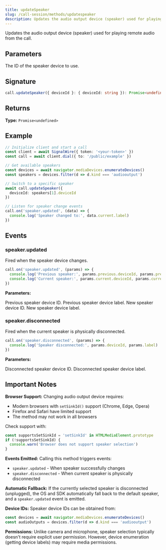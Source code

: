 ```yaml
---
title: updateSpeaker
slug: /call-session/methods/updatespeaker
description: Updates the audio output device (speaker) used for playing remote audio from the call.
---
```



Updates the audio output device (speaker) used for playing remote audio from the call.

## Parameters

<APIField name="deviceId" type="string" required>
  The ID of the speaker device to use.
</APIField>

## Signature

```typescript
call.updateSpeaker({ deviceId }: { deviceId: string }): Promise<undefined>
```

## Returns

**Type:** `Promise<undefined>`

## Example

```typescript
// Initialize client and start a call
const client = await SignalWire({ token: '<your-token>' })
const call = await client.dial({ to: '/public/example' })

// Get available speakers
const devices = await navigator.mediaDevices.enumerateDevices()
const speakers = devices.filter(d => d.kind === 'audiooutput')

// Switch to a specific speaker
await call.updateSpeaker({
  deviceId: speakers[1].deviceId
})

// Listen for speaker change events
call.on('speaker.updated', (data) => {
  console.log('Speaker changed to:', data.current.label)
})
```

## Events

### speaker.updated

Fired when the speaker device changes.

```typescript
call.on('speaker.updated', (params) => {
  console.log('Previous speaker:', params.previous.deviceId, params.previous.label)
  console.log('Current speaker:', params.current.deviceId, params.current.label)
})
```

**Parameters:**

<APIField name="previous.deviceId" type="string">
  Previous speaker device ID.
</APIField>

<APIField name="previous.label" type="string">
  Previous speaker device label.
</APIField>

<APIField name="current.deviceId" type="string">
  New speaker device ID.
</APIField>

<APIField name="current.label" type="string">
  New speaker device label.
</APIField>

### speaker.disconnected

Fired when the current speaker is physically disconnected.

```typescript
call.on('speaker.disconnected', (params) => {
  console.log('Speaker disconnected:', params.deviceId, params.label)
})
```

**Parameters:**

<APIField name="deviceId" type="string">
  Disconnected speaker device ID.
</APIField>

<APIField name="label" type="string">
  Disconnected speaker device label.
</APIField>

## Important Notes

**Browser Support:** Changing audio output device requires:
- Modern browsers with `setSinkId()` support (Chrome, Edge, Opera)
- Firefox and Safari have limited support
- The method may not work in all browsers

Check support with:
```typescript
const supportsSetSinkId = 'setSinkId' in HTMLMediaElement.prototype
if (!supportsSetSinkId) {
  console.warn('Browser does not support speaker selection')
}
```

**Events Emitted:** Calling this method triggers events:
- `speaker.updated` - When speaker successfully changes
- `speaker.disconnected` - When current speaker is physically disconnected

**Automatic Fallback:** If the currently selected speaker is disconnected (unplugged), the OS and SDK automatically fall back to the default speaker, and a `speaker.updated` event is emitted.

**Device IDs:** Speaker device IDs can be obtained from:
```typescript
const devices = await navigator.mediaDevices.enumerateDevices()
const audioOutputs = devices.filter(d => d.kind === 'audiooutput')
```

**Permissions:** Unlike camera and microphone, speaker selection typically doesn't require explicit user permission. However, device enumeration (getting device labels) may require media permissions.
